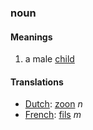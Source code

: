 ===noun===
====Meanings====
#a male [[child]]
====Translations====
*[[Dutch]]: [[zoon]] ''n''
*[[French]]: [[fils]] ''m''